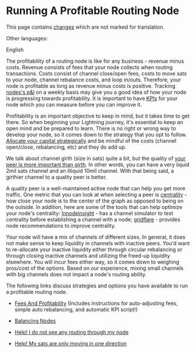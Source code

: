 <span id="running-a-profitable-routing-node"></span>
= Running A Profitable Routing Node =

<div class="mw-pt-translate-header noprint nomobile" dir="ltr" lang="en">

This page contains <span class="plainlinks">[[/plebnet.wiki/index.php?title=Running_A_Profitable_Routing_Node&oldid=782&diff=2272|changes]]</span> which are not marked for translation.

</div>
<div class="mw-parser-output">

<div class="mw-pt-languages noprint" lang="en" dir="ltr">

<div class="mw-pt-languages-label">

Other languages:

</div>
<div class="mw-pt-languages-list">

<span class="mw-pt-languages-ui mw-pt-languages-selected mw-pt-progress mw-pt-progress--complete" lang="en">English</span>

</div>

</div>
The profitability of a routing node is like for any business - revenue minus costs. Revenue consists of fees that your node collects when routing transactions. Costs consist of channel close/open fees, costs to move sats to your node, channel rebalance costs, and loop in/outs. Therefore, your node is profitable as long as revenue minus costs is positive. Tracking [https://t.me/plebnet/40471 nodes's p&amp;l] on a weekly basis may give you a good idea of how your node is progressing towards profitability. It is important to have [https://t.me/plebnet/81578 KPIs] for your node which you can measure before you can improve it.

Profitability is an important objective to keep in mind, but it takes time to get there. So when beginning your Lightning journey, it's essential to keep an open mind and be prepared to learn. There is no right or wrong way to develop your node, so it comes down to the strategy that you opt to follow. [https://youtu.be/LRZy-VtCPe4 Allocate your capital strategically] and be mindful of the costs (channel open/close, rebalancing, etc) and they do add up.

We talk about channel girth (size in sats) quite a bit, but the quality of [https://bitcoinmagazine.com/.amp/culture/four-tips-run-profitable-lightning-node your peer is more important than girth]. In other words, you can have a very liquid 2mil sats channel and an illiquid 10mil channel. With that being said, a girthier channel to a quality peer is better.

A quality peer is a well-maintained active node that can help you get more traffic. One metric that you can look at when selecting a peer is [https://medium.com/@jungly/measuring-node-centrality-in-lightning-network-8102a59999f0 centrality] - how close your node is to the center of the graph as opposed to being on the outside. In addition, here are some of the tools that can help optimize your node's centrality: [https://lnnodeinsight.com/ lnnodeinsight] - has a channel simulator to test centrality before establishing a channel with a node; [http://gridflare.xyz gridflare] - provides node recommendations to improve centrality.

Your node will have a mix of channels of different sizes. In general, it does not make sense to keep liquidity in channels with inactive peers. You'd want to re-allocate your inactive liquidity either through circular rebalancing or through closing inactive channels and utilizing the freed-up liquidity elsewhere. You will incur fees either way, so it comes down to weighing pros/cost of the options. Based on our experience, mixing small channels with big channels does not impact a node's routing ability.

The following links discuss strategies and options you have available to run a profitable routing node.

* [[/plebnet.wiki/wiki/Special:MyLanguage/Fees_And_Profitability|Fees And Profitability]] (Includes instructions for auto-adjusting fees, simple auto rebalancing, and automatic KPI script!)

* [[/plebnet.wiki/wiki/Special:MyLanguage/Balancing_Nodes|Balancing Nodes]]

* [[/plebnet.wiki/wiki/Special:MyLanguage/Help!_I_do_not_see_any_routing_through_my_node|Help! I do not see any routing through my node]]

* [[/plebnet.wiki/wiki/Special:MyLanguage/Help!_My_sats_are_only_moving_in_one_direction|Help! My sats are only moving in one direction]]


</div>
